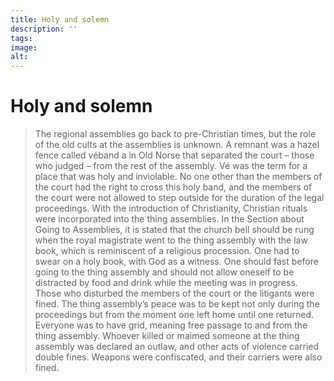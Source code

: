 ```yaml
---
title: Holy and solemn
description: ''
tags:
image: 
alt: 
---
```



# Holy and solemn

<Blockquote
    quote='“And the royal magistrate is to have a great bell rung when he wishes to go to the assembly with a law book .”'
    footer='Section about Going to Assemblies, chapter 3' />

<Spacer height={40}/>
<Container stil="initial side">
    The regional assemblies go back to pre-Christian times, but the role of the old cults at the assemblies is unknown. A remnant was a hazel fence called véband a in Old Norse that separated the court – those who judged – from the rest of the assembly. Vé was the term for a place that was holy and inviolable. No one other than the members of the court had the right to cross this holy band, and the members of the court were not allowed to step outside for the duration of the legal proceedings. With the introduction of Christianity, Christian rituals were incorporated into the thing assemblies. In the Section about Going to Assemblies, it is stated that the church bell should be rung when the royal magistrate went to the thing assembly with the law book, which is reminiscent of a religious procession. One had to swear on a holy book, with God as a witness. One should fast before going to the thing assembly and should not allow oneself to be distracted by food and drink while the meeting was in progress. Those who disturbed the members of the court or the litigants were fined. The thing assembly’s peace was to be kept not only during the proceedings but from the moment one left home until one returned. Everyone was to have grid, meaning free passage to and from the thing assembly. Whoever killed or maimed someone at the thing assembly was declared an outlaw, and other acts of violence carried double fines. Weapons were confiscated, and their carriers were also fined.
</Container>

<Work id="ubb-ms-1550-4" />
